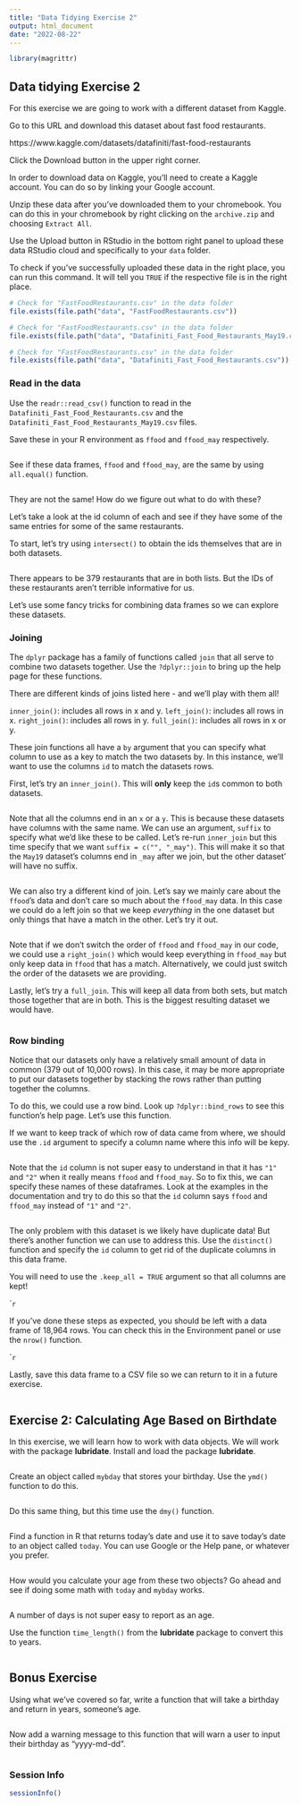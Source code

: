 ```yaml
---
title: "Data Tidying Exercise 2"
output: html_document
date: "2022-08-22"
---
```


```r
library(magrittr)
```

## Data tidying Exercise 2

For this exercise we are going to work with a different dataset from Kaggle. 

Go to this URL and download this dataset about fast food restaurants. 

https://www.kaggle.com/datasets/datafiniti/fast-food-restaurants

Click the Download button in the upper right corner. 

In order to download data on Kaggle, you'll need to create a Kaggle account.
You can do so by linking your Google account. 

Unzip these data after you've downloaded them to your chromebook. You can do this in your chromebook by right clicking on the `archive.zip` and choosing `Extract All`. 

Use the Upload button in RStudio in the bottom right panel to upload these data RStudio cloud and specifically to your `data` folder.

To check if you've successfully uploaded these data in the right place, you can run this command. It will tell you `TRUE` if the respective file is in the right place. 

```r
# Check for "FastFoodRestaurants.csv" in the data folder
file.exists(file.path("data", "FastFoodRestaurants.csv"))
```

```r
# Check for "FastFoodRestaurants.csv" in the data folder
file.exists(file.path("data", "Datafiniti_Fast_Food_Restaurants_May19.csv"))
```

```r
# Check for "FastFoodRestaurants.csv" in the data folder
file.exists(file.path("data", "Datafiniti_Fast_Food_Restaurants.csv"))
```

### Read in the data 

Use the `readr::read_csv()` function to read in the `Datafiniti_Fast_Food_Restaurants.csv` and the `Datafiniti_Fast_Food_Restaurants_May19.csv` files. 

Save these in your R environment as `ffood` and `ffood_may` respectively. 

```r


```

See if these data frames, `ffood` and `ffood_may`, are the same by using `all.equal()` function. 

```r

```

They are not the same! How do we figure out what to do with these? 

Let's take a look at the id column of each and see if they have some of the same entries for some of the same restaurants. 

To start, let's try using `intersect()` to obtain the ids themselves that are in both datasets.

```r

```

There appears to be 379 restaurants that are in both lists. But the IDs of these restaurants aren't terrible informative for us. 

Let's use some fancy tricks for combining data frames so we can explore these datasets. 


### Joining 

The `dplyr` package has a family of functions called `join` that all serve to combine two datasets together. Use the `?dplyr::join` to bring up the help page for these functions. 

There are different kinds of joins listed here - and we'll play with them all! 

`inner_join()`: includes all rows in x and y.
`left_join()`: includes all rows in x.
`right_join()`: includes all rows in y.
`full_join()`: includes all rows in x or y.


These join functions all have a `by` argument that you can specify what column to use as a key to match the two datasets by. In this instance, we'll want to use the columns `id` to match the datasets rows. 

First, let's try an `inner_join()`. This will **only** keep the `id`s common to both datasets.

```r

```

Note that all the columns end in an `x` or a `y`. This is because these datasets have columns with the same name. We can use an argument, `suffix` to specify what we'd like these to be called. Let's re-run `inner_join` but this time specify that we want `suffix = c("", "_may")`. This will make it so that the `May19` dataset's columns end in `_may` after we join, but the other dataset' will have no suffix. 


```r

```

We can also try a different kind of join. Let's say we mainly care about the `ffood`'s data and don't care so much about the `ffood_may` data. In this case we could do a left join so that we keep *everything* in the one dataset but only things that have a match in the other. Let's try it out. 

```r

```

Note that if we don't switch the order of `ffood` and `ffood_may` in our code, we could use a `right_join()` which would keep everything in `ffood_may` but only keep data in `ffood` that has a match. 
Alternatively, we could just switch the order of the datasets we are providing. 

Lastly, let's try a `full_join`. This will keep all data from both sets, but match those together that are in both. This is the biggest resulting dataset we would have. 

```r

```

### Row binding

Notice that our datasets only have a relatively small amount of data in common (379 out of 10,000 rows). In this case, it may be more appropriate to put our datasets together by stacking the rows rather than putting together the columns. 

To do this, we could use a row bind. Look up `?dplyr::bind_rows` to see this function's help page. Let's use this function. 

If we want to keep track of which row of data came from where, we should use the `.id` argument to specify a column name where this info will be kepy. 

```r

```

Note that the `id` column is not super easy to understand in that it has `"1"` and `"2"` when it really means `ffood` and `ffood_may`. So to fix this, we can specify these names of these dataframes. Look at the examples in the documentation and try to do this so that the `id` column says `ffood` and `ffood_may` instead of `"1"` and `"2"`. 

```r

```

The only problem with this dataset is we likely have duplicate data! But there's another function we can use to address this. Use  the `distinct()` function and specify the `id` column to get rid of the duplicate columns in this data frame. 

You will need to use the `.keep_all = TRUE` argument so that all columns are kept!

````r

```


If you've done these steps as expected, you should be left with a data frame of 18,964 rows. You can check this in the Environment panel or use the `nrow()` function. 

````r

```

Lastly, save this data frame to a CSV file so we can return to it in a future exercise. 

```r

```

## Exercise 2: Calculating Age Based on Birthdate {-}

In this exercise, we will learn how to work with data objects. We will work with the package **lubridate**. Install and load the package **lubridate**.

```r

```

Create an object called `mybday` that stores your birthday. Use the `ymd()` function to do this. 

```r

```

Do this same thing, but this time use the `dmy()` function. 

```r

```

Find a function in R that returns today's date and use it to save today's date to an object called `today`. You can use Google or the Help pane, or whatever you prefer. 

```r

```

How would you calculate your age from these two objects? Go ahead and see if doing some math with `today` and `mybday` works. 

```r

```

A number of days is not super easy to report as an age. 

Use the function `time_length()` from the **lubridate** package to convert this to years. 

```r

```

## Bonus Exercise

Using what we've covered so far, write a function that will take a birthday and return in years, someone's age. 

```r

```

Now add a warning message to this function that will warn a user to input their birthday as "yyyy-md-dd". 

```r

```

### Session Info

```r
sessionInfo()
```
